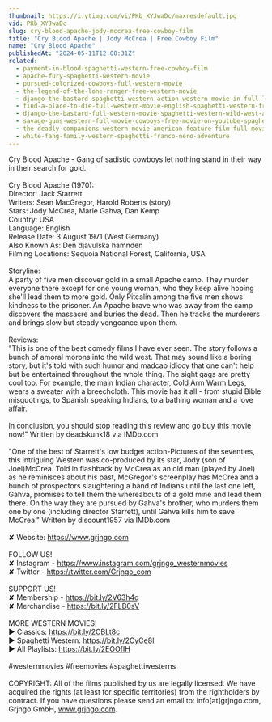 ```yaml
---
thumbnail: https://i.ytimg.com/vi/PKb_XYJwaDc/maxresdefault.jpg
vid: PKb_XYJwaDc
slug: cry-blood-apache-jody-mccrea-free-cowboy-film
title: "Cry Blood Apache | Jody McCrea | Free Cowboy Film"
name: "Cry Blood Apache"
publishedAt: "2024-05-11T12:00:31Z"
related:
  - payment-in-blood-spaghetti-western-free-cowboy-film
  - apache-fury-spaghetti-western-movie
  - pursued-colorized-cowboys-full-western-movie
  - the-legend-of-the-lone-ranger-free-western-movie
  - django-the-bastard-spaghetti-western-action-western-movie-in-full-length
  - find-a-place-to-die-full-western-movie-english-spaghetti-western-free-cowboy-film
  - django-the-bastard-full-western-movie-spaghetti-western-wild-west-action
  - savage-guns-western-full-movie-cowboys-free-movie-on-youtube-spaghetti-western
  - the-deadly-companions-western-movie-american-feature-film-full-movie-english-free-films
  - white-fang-family-western-spaghetti-franco-nero-adventure
---
```


Cry Blood Apache - Gang of sadistic cowboys let nothing stand in their way in their search for gold.<br />
<br />
Cry Blood Apache (1970):<br />
Director: Jack Starrett<br />
Writers: Sean MacGregor, Harold Roberts (story)<br />
Stars: Jody McCrea, Marie Gahva, Dan Kemp <br />
Country: USA<br />
Language: English<br />
Release Date: 3 August 1971 (West Germany) <br />
Also Known As: Den djävulska hämnden <br />
Filming Locations: Sequoia National Forest, California, USA <br />
<br />
Storyline:<br />
A party of five men discover gold in a small Apache camp. They murder everyone there except for one young woman, who they keep alive hoping she'll lead them to more gold. Only Pitcalin among the five men shows kindness to the prisoner. An Apache brave who was away from the camp discovers the massacre and buries the dead. Then he tracks the murderers and brings slow but steady vengeance upon them.<br />
<br />
Reviews:<br />
"This is one of the best comedy films I have ever seen. The story follows a bunch of amoral morons into the wild west. That may sound like a boring story, but it's told with such humor and madcap idiocy that one can't help but be entertained throughout the whole thing. The sight gags are pretty cool too. For example, the main Indian character, Cold Arm Warm Legs, wears a sweater with a breechcloth. This movie has it all - from stupid Bible misquotings, to Spanish speaking Indians, to a bathing woman and a love affair.<br />
<br />
In conclusion, you should stop reading this review and go buy this movie now!" Written by deadskunk18 via IMDb.com<br />
<br />
"One of the best of Starrett's low budget action-Pictures of the seventies, this intriguing Western was co-produced by its star, Jody (son of Joel)McCrea. Told in flashback by McCrea as an old man (played by Joel) as he reminisces about his past, McGregor's screenplay has McCrea and a bunch of prospectors slaughtering a band of Indians until the last one left, Gahva, promises to tell them the whereabouts of a gold mine and lead them there. On the way they are pursued by Gahva's brother, who murders them one by one (including director Starrett), until Gahva kills him to save McCrea." Written by discount1957 via IMDb.com<br />
<br />
✘ Website: https://www.grjngo.com<br />
<br />
FOLLOW US!<br />
✘ Instagram - https://www.instagram.com/grjngo_westernmovies<br />
✘ Twitter - https://twitter.com/Grjngo_com<br />
<br />
SUPPORT US!<br />
✘ Membership - https://bit.ly/2V63h4q<br />
✘ Merchandise - https://bit.ly/2FLB0sV<br />
<br />
MORE WESTERN MOVIES! <br />
► Classics: https://bit.ly/2CBLt8c <br />
► Spaghetti Western: https://bit.ly/2CyCe8I <br />
► All Playlists: https://bit.ly/2EOOfIH <br />
<br />
#westernmovies #freemovies #spaghettiwesterns<br />
<br />
COPYRIGHT: All of the films published by us are legally licensed. We have acquired the rights (at least for specific territories) from the rightholders by contract. If you have questions please send an email to: info[at]grjngo.com, Grjngo GmbH, www.grjngo.com.